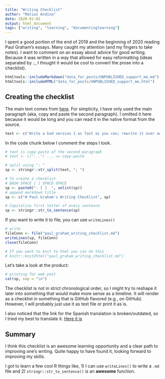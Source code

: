```yaml
---
title: "Writing Checklist"
author: "Matias Andina"
date: 2020-01-02
output: html_document
tags: ["writing", "learning", "documentinglearning"]
---
```


I spent a good portion of the end of 2019 and the beginning of 2020 reading Paul Graham's essays. Many caught my attention (and my fingers to take notes). I want to comment on an essay about advice for good writing. Because it was written in a way that allowed for easy reformatting (ideas separated by `;`, I thought it would be cool to convert the prose into a checklist).  

```r
htmltools::includeMarkdown("data_for_posts/UNPUBLISHED_support_me.md")
htmltools::includeHTML("data_for_posts/UNPUBLISHED_support_me.html")
```


## Creating the checklist

The main text comes from [here](http://www.paulgraham.com/writing44.html). For simplicity, I have only used the main paragraph (aka, copy and paste the second paragraph). I omitted it here because it would be long and you can read it in the native format from the source.

```r
text <- c("Write a bad version 1 as fast as you can; rewrite it over and over; cut out everything unnecessary; write in a conversational tone; develop a nose for bad writing, so you can see and fix it in yours; imitate writers you like; if you can't get started, tell someone what you plan to write about, then write down what you said; expect 80% of the ideas in an essay to happen after you start writing it, and 50% of those you start with to be wrong; be confident enough to cut; have friends you trust read your stuff and tell you which bits are confusing or drag; don't (always) make detailed outlines; mull ideas over for a few days before writing; carry a small notebook or scrap paper with you; start writing when you think of the first sentence; if a deadline forces you to start before that, just say the most important sentence first; write about stuff you like; don't try to sound impressive; don't hesitate to change the topic on the fly; use footnotes to contain digressions; use anaphora to knit sentences together; read your essays out loud to see (a) where you stumble over awkward phrases and (b) which bits are boring (the paragraphs you dread reading); try to tell the reader something new and useful; work in fairly big quanta of time; when you restart, begin by rereading what you have so far; when you finish, leave yourself something easy to start with; accumulate notes for topics you plan to cover at the bottom of the file; don't feel obliged to cover any of them; write for a reader who won't read the essay as carefully as you do, just as pop songs are designed to sound ok on crappy car radios; if you say anything mistaken, fix it immediately; ask friends which sentence you'll regret most; go back and tone down harsh remarks; publish stuff online, because an audience makes you write more, and thus generate more ideas; print out drafts instead of just looking at them on the screen; use simple, germanic words; learn to distinguish surprises from digressions; learn to recognize the approach of an ending, and when one appears, grab it.")

```

In the code chunk below I comment the steps I took.

```r
# text is copy-paste of the second paragraph
# text <- c("...") ... == copy-paste

# split using "; "
sp <- stringr::str_split(text, "; ")

# To create a checklist
# DASH SPACE [ ] SPACE SPACE
sp <- paste0("- [ ]  ", unlist(sp))
# append markdown title
sp <- c("# Paul Graham's Writing Checklist", sp)

# Capitalize first letter of every sentence
sp <- stringr::str_to_sentence(sp)
```

If you want to write it to file, you can use `writeLines()`

```r
# write
fileConn <- file("paul_graham_writing_checklist.md")
writeLines(sp, fileConn)
close(fileConn)

# If you want to knit to html you can do this
# knitr::knit2html("paul_graham_writing_checklist.md")

```

Let's take a look at the product:

```r
# printing for web post
cat(sp, sep = "\n")
```

The checklist is not in strict chronological order, so I might try to reshape it later into something that would make more sense as a timeline. It will render as a checklist in something that is GitHub flavored (e.g., on GitHub). However, I will probably just use it as text file or print it as is. 

I also noticed that the link for the Spanish translation is broken/outdated, so I tried my best to translate it. [Here it is](/2020/01/escribiendo-en-pocas-palabras/)

## Summary

I think this checklist is an awesome learning opportunity and a clear path to improving one's writing. Quite happy to have found it, looking forward to improving my skills.

I got to learn a few cool R things like, 1) I can use `writeLines()` to write a `.md` file and 2) `stringr::str_to_sentence()` is an **awesome** function.
